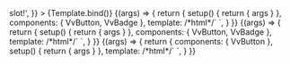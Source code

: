 
<Meta title="Components/Button/Slots" args={defaultArgs} argTypes={argTypes} />

<Canvas>
	<Story
		name="Default"
		argTypes={{
			default: {
				control: {
					disable: true,
				},
			},
		}}
		args={{
			default: 'Default <em class="italic">slot!</em>',
		}}
	>
		{Template.bind()}
	</Story>
</Canvas>

<Canvas>
	<Story
		name="Before"
		play={defaultTest}
		args={{
			label: 'Before slot',
		}}
		argTypes={{
			before: {
				control: {
					disable: true,
				},
			},
		}}
	>
		{(args) => {
			return {
				setup() {
					return { args }
				},
				components: { VvButton, VvBadge },
				template: /*html*/`<vv-button v-bind="args">
							<template #before>
								<vv-badge value="12" modifiers="danger" />
							</template>
						</vv-button>`,
			}
		}}
	</Story>
</Canvas>

<Canvas>
	<Story
		name="After"
		play={defaultTest}
		args={{
			label: 'After slot',
		}}
		argTypes={{
			after: {
				control: {
					disable: true,
				},
			},
		}}
	>
		{(args) => {
			return {
				setup() {
					return { args }
				},
				components: { VvButton, VvBadge },
				template: /*html*/`<vv-button v-bind="args">
							<template #after>
								<vv-badge value="12" modifiers="danger" />
							</template>
						</vv-button>`,
			}
		}}
	</Story>
</Canvas>

<Canvas>
	<Story
		name="Label"
		args={{
			icon: 'add',
		}}
	>
		{(args) => {
			return {
				components: { VvButton },
				setup() {
					return { args }
				},
				template: /*html*/`<vv-button v-bind="args">
							<template #label>
								Label <em class="italic">slot!</em>
							</template>
						</vv-button>`,
			}
		}}
	</Story>
</Canvas>

